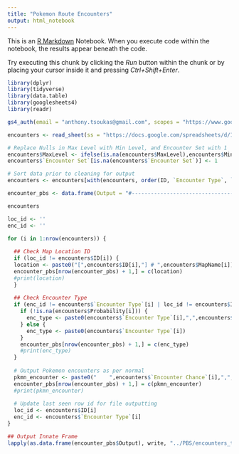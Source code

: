 ```yaml
---
title: "Pokemon Route Encounters"
output: html_notebook
---
```


This is an [R Markdown](http://rmarkdown.rstudio.com) Notebook. When you execute code within the notebook, the results appear beneath the code. 

Try executing this chunk by clicking the *Run* button within the chunk or by placing your cursor inside it and pressing *Ctrl+Shift+Enter*. 

```r
library(dplyr)
library(tidyverse)
library(data.table)
library(googlesheets4)
library(readr)

gs4_auth(email = "anthony.tsoukas@gmail.com", scopes = "https://www.googleapis.com/auth/drive.readonly")

encounters <- read_sheet(ss = "https://docs.google.com/spreadsheets/d/1ifXHuiQUOqN2F-kTRnHBh8xJX98VI0NTl4pSU8XCIZM/", sheet = "RouteEncounters", skip = 0)[1:9]

# Replace Nulls in Max Level with Min Level, and Encounter Set with 1
encounters$MaxLevel <- ifelse(is.na(encounters$MaxLevel),encounters$MinLevel,encounters$MaxLevel)
encounters$`Encounter Set`[is.na(encounters$`Encounter Set`)] <- 1

# Sort data prior to cleaning for output
encounters <- encounters[with(encounters, order(ID, `Encounter Type`, `Encounter Set`)), ]

encounter_pbs <- data.frame(Output = "#----------------------------------------")

encounters

loc_id <- ''
enc_id <- ''

for (i in 1:nrow(encounters)) {
  
  ## Check Map Location ID
  if (loc_id != encounters$ID[i]) {
  location <- paste0("[",encounters$ID[i],"] # ",encounters$MapName[i])
  encounter_pbs[nrow(encounter_pbs) + 1,] = c(location)
  #print(location)
  }
  
  ## Check Encounter Type
  if (enc_id != encounters$`Encounter Type`[i] | loc_id != encounters$ID[i]) {
    if (!is.na(encounters$Probability[i])) {
      enc_type <- paste0(encounters$`Encounter Type`[i],",",encounters$Probability[i])
    } else {
      enc_type <- paste0(encounters$`Encounter Type`[i])
    }
    encounter_pbs[nrow(encounter_pbs) + 1,] = c(enc_type)
    #print(enc_type)
  }
  
  # Output Pokemon encounters as per normal
  pkmn_encounter <- paste0("    ",encounters$`Encounter Chance`[i],",",encounters$Pokemon[i],",",encounters$MinLevel[i],",",encounters$MaxLevel[i])
  encounter_pbs[nrow(encounter_pbs) + 1,] = c(pkmn_encounter)
  #print(pkmn_encounter)
  
  # Update last seen row id for file outputting
  loc_id <- encounters$ID[i]
  enc_id <- encounters$`Encounter Type`[i]
}

## Output Innate Frame
lapply(as.data.frame(encounter_pbs$Output), write, "../PBS/encounters_tsouk.txt", append=FALSE, ncolumns=1)

```

```r

```


